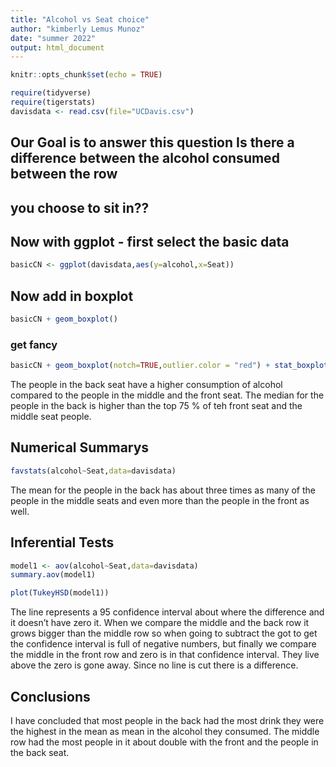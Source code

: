 ```yaml
---
title: "Alcohol vs Seat choice"
author: "kimberly Lemus Munoz"
date: "summer 2022"
output: html_document
---
```


```r
knitr::opts_chunk$set(echo = TRUE)
```

```r
require(tidyverse)
require(tigerstats)
davisdata <- read.csv(file="UCDavis.csv")
```
## Our Goal is to answer this question Is there a difference between the alcohol consumed between the row
## you choose to sit in??

## Now with ggplot - first select the basic data

```r
basicCN <- ggplot(davisdata,aes(y=alcohol,x=Seat))
```
## Now add in boxplot

```r
basicCN + geom_boxplot()
```
  
  
### get fancy  

```r
basicCN + geom_boxplot(notch=TRUE,outlier.color = "red") + stat_boxplot(geom ='errorbar') + labs(title="Fancy notch boxplot \n with 2 lines")
```


The people in the back seat have a higher consumption of alcohol compared to the people in the middle and the front seat. The median for the people in the back is higher than the top 75 % of teh front seat and the middle seat people.

## Numerical Summarys 
```r
favstats(alcohol~Seat,data=davisdata)
```
The mean for the people in the back has about three times as many of the people in the middle seats and even more than the people in the front as well.



## Inferential Tests

```r
model1 <- aov(alcohol~Seat,data=davisdata)
summary.aov(model1)
```
 

```r
plot(TukeyHSD(model1))
```



The line represents a 95 confidence interval about where the difference and it doesn’t have zero it. When we compare the middle and the back row it grows bigger than the middle row so when going to subtract the got to get the confidence interval is full of negative numbers, but finally we compare the middle in the front row and zero is in that confidence interval. They live above the zero is gone away. Since no line is cut there is a difference.


## Conclusions
I have concluded that most people in the back had the most drink they were the highest in the mean as mean in the alcohol they consumed. The middle row had the most people in it about double with the front and the people in the back seat.


